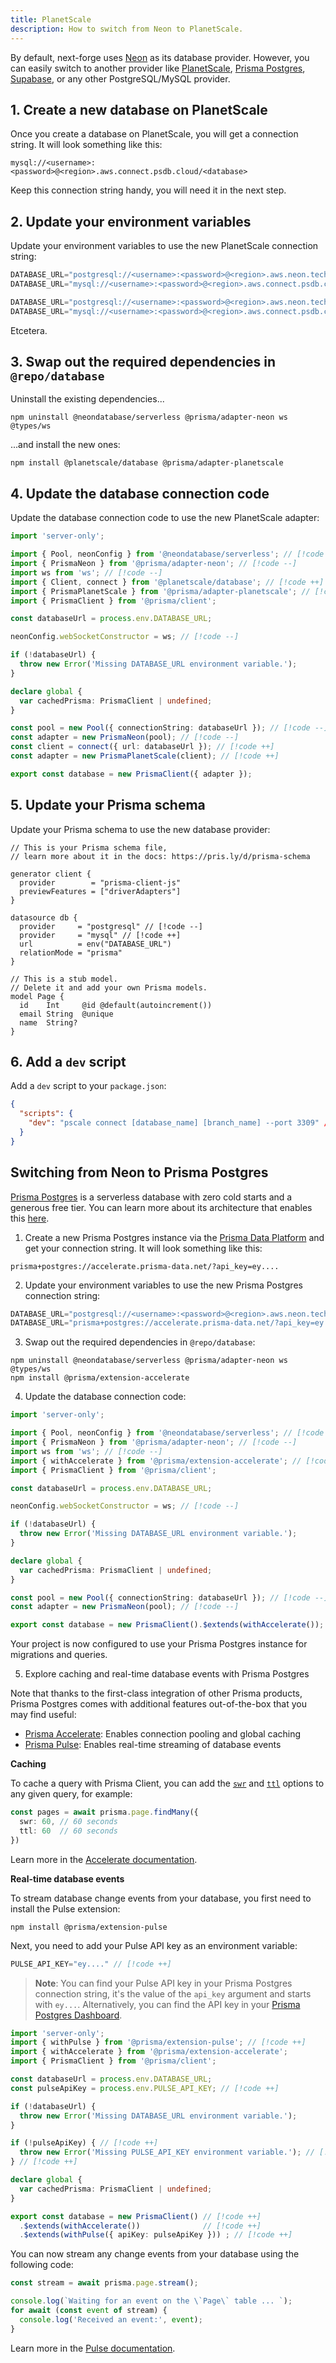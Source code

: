 ```yaml
---
title: PlanetScale
description: How to switch from Neon to PlanetScale.
---
```


By default, next-forge uses [Neon](https://neon.tech) as its database provider. However, you can easily switch to another provider like [PlanetScale](https://planetscale.com), [Prisma Postgres](https://www.prisma.io/postgres), [Supabase](https://supabase.com), or any other PostgreSQL/MySQL provider.

## 1. Create a new database on PlanetScale

Once you create a database on PlanetScale, you will get a connection string. It will look something like this:

```
mysql://<username>:<password>@<region>.aws.connect.psdb.cloud/<database>
```

Keep this connection string handy, you will need it in the next step.

## 2. Update your environment variables

Update your environment variables to use the new PlanetScale connection string:

```js title="apps/database/.env"
DATABASE_URL="postgresql://<username>:<password>@<region>.aws.neon.tech/<database>" // [!code --]
DATABASE_URL="mysql://<username>:<password>@<region>.aws.connect.psdb.cloud/<database>" // [!code ++]
```

```js title="apps/app/.env.local"
DATABASE_URL="postgresql://<username>:<password>@<region>.aws.neon.tech/<database>" // [!code --]
DATABASE_URL="mysql://<username>:<password>@<region>.aws.connect.psdb.cloud/<database>" // [!code ++]
```

Etcetera.

## 3. Swap out the required dependencies in `@repo/database`

Uninstall the existing dependencies...

```package-install
npm uninstall @neondatabase/serverless @prisma/adapter-neon ws @types/ws
```

...and install the new ones:

```package-install
npm install @planetscale/database @prisma/adapter-planetscale
```

## 4. Update the database connection code

Update the database connection code to use the new PlanetScale adapter:

```ts title="packages/database/index.ts"
import 'server-only';

import { Pool, neonConfig } from '@neondatabase/serverless'; // [!code --]
import { PrismaNeon } from '@prisma/adapter-neon'; // [!code --]
import ws from 'ws'; // [!code --]
import { Client, connect } from '@planetscale/database'; // [!code ++]
import { PrismaPlanetScale } from '@prisma/adapter-planetscale'; // [!code ++]
import { PrismaClient } from '@prisma/client';

const databaseUrl = process.env.DATABASE_URL;

neonConfig.webSocketConstructor = ws; // [!code --]

if (!databaseUrl) {
  throw new Error('Missing DATABASE_URL environment variable.');
}

declare global {
  var cachedPrisma: PrismaClient | undefined;
}

const pool = new Pool({ connectionString: databaseUrl }); // [!code --]
const adapter = new PrismaNeon(pool); // [!code --]
const client = connect({ url: databaseUrl }); // [!code ++]
const adapter = new PrismaPlanetScale(client); // [!code ++]

export const database = new PrismaClient({ adapter });
```

## 5. Update your Prisma schema

Update your Prisma schema to use the new database provider:

```prisma title="packages/database/prisma/schema.prisma"
// This is your Prisma schema file,
// learn more about it in the docs: https://pris.ly/d/prisma-schema

generator client {
  provider        = "prisma-client-js"
  previewFeatures = ["driverAdapters"]
}

datasource db {
  provider     = "postgresql" // [!code --]
  provider     = "mysql" // [!code ++]
  url          = env("DATABASE_URL")
  relationMode = "prisma"
}

// This is a stub model.
// Delete it and add your own Prisma models.
model Page {
  id    Int     @id @default(autoincrement())
  email String  @unique
  name  String?
}
```

## 6. Add a `dev` script

Add a `dev` script to your `package.json`:

```json title="packages/database/package.json"
{
  "scripts": {
    "dev": "pscale connect [database_name] [branch_name] --port 3309" // [!code ++]
  }
}
```

## Switching from Neon to Prisma Postgres

[Prisma Postgres](https://www.prisma.io/postgres) is a serverless database with zero cold starts and a generous free tier. You can learn more about its architecture that enables this [here](https://www.prisma.io/blog/announcing-prisma-postgres-early-access). 


1. Create a new Prisma Postgres instance via the [Prisma Data Platform](https://console.prisma.io/) and get your connection string. It will look something like this:

```
prisma+postgres://accelerate.prisma-data.net/?api_key=ey....
```

2. Update your environment variables to use the new Prisma Postgres connection string:

```js title="apps/database/.env"
DATABASE_URL="postgresql://<username>:<password>@<region>.aws.neon.tech/<database>" // [!code --]
DATABASE_URL="prisma+postgres://accelerate.prisma-data.net/?api_key=ey...." // [!code ++]
```

3. Swap out the required dependencies in `@repo/database`:

```package-install
npm uninstall @neondatabase/serverless @prisma/adapter-neon ws @types/ws
npm install @prisma/extension-accelerate
```

4. Update the database connection code:

```ts title="packages/database/index.ts"
import 'server-only';

import { Pool, neonConfig } from '@neondatabase/serverless'; // [!code --]
import { PrismaNeon } from '@prisma/adapter-neon'; // [!code --]
import ws from 'ws'; // [!code --]
import { withAccelerate } from '@prisma/extension-accelerate'; // [!code ++]
import { PrismaClient } from '@prisma/client';

const databaseUrl = process.env.DATABASE_URL;

neonConfig.webSocketConstructor = ws; // [!code --]

if (!databaseUrl) {
  throw new Error('Missing DATABASE_URL environment variable.');
}

declare global {
  var cachedPrisma: PrismaClient | undefined;
}

const pool = new Pool({ connectionString: databaseUrl }); // [!code --]
const adapter = new PrismaNeon(pool); // [!code --]

export const database = new PrismaClient().$extends(withAccelerate()); // [!code ++]
```

Your project is now configured to use your Prisma Postgres instance for migrations and queries. 

5. Explore caching and real-time database events with Prisma Postgres

Note that thanks to the first-class integration of other Prisma products, Prisma Postgres comes with additional features out-of-the-box that you may find useful:

- [Prisma Accelerate](https://www.prisma.io/accelerate): Enables connection pooling and global caching
- [Prisma Pulse](https://www.prisma.io/pulse): Enables real-time streaming of database events

**Caching**

To cache a query with Prisma Client, you can add the [`swr`](https://www.prisma.io/docs/accelerate/caching#stale-while-revalidate-swr) and [`ttl`](https://www.prisma.io/docs/accelerate/caching#time-to-live-ttl) options to any given query, for example:

```ts
const pages = await prisma.page.findMany({
  swr: 60, // 60 seconds
  ttl: 60  // 60 seconds
})
```

Learn more in the [Accelerate documentation](https://www.prisma.io/docs/accelerate).

**Real-time database events**

To stream database change events from your database, you first need to install the Pulse extension:

```package-install
npm install @prisma/extension-pulse
```

Next, you need to add your Pulse API key as an environment variable:

```js title="apps/database/.env"
PULSE_API_KEY="ey...." // [!code ++]
```

> **Note**: You can find your Pulse API key in your Prisma Postgres connection string, it's the value of the `api_key` argument and starts with `ey...`. Alternatively, you can find the API key in your [Prisma Postgres Dashboard](https://console.prisma.io). 

```ts title="packages/database/index.ts"
import 'server-only';
import { withPulse } from '@prisma/extension-pulse'; // [!code ++]
import { withAccelerate } from '@prisma/extension-accelerate';
import { PrismaClient } from '@prisma/client';

const databaseUrl = process.env.DATABASE_URL;
const pulseApiKey = process.env.PULSE_API_KEY; // [!code ++]

if (!databaseUrl) {
  throw new Error('Missing DATABASE_URL environment variable.');
}

if (!pulseApiKey) { // [!code ++]
  throw new Error('Missing PULSE_API_KEY environment variable.'); // [!code ++]
} // [!code ++]

declare global {
  var cachedPrisma: PrismaClient | undefined;
}

export const database = new PrismaClient() // [!code ++]
  .$extends(withAccelerate())              // [!code ++]
  .$extends(withPulse({ apiKey: pulseApiKey })) ; // [!code ++]
```

You can now stream any change events from your database using the following code:

```ts
const stream = await prisma.page.stream();

console.log(`Waiting for an event on the \`Page\` table ... `);
for await (const event of stream) {
  console.log('Received an event:', event);
}
```

Learn more in the [Pulse documentation](https://www.prisma.io/docs/pulse).

